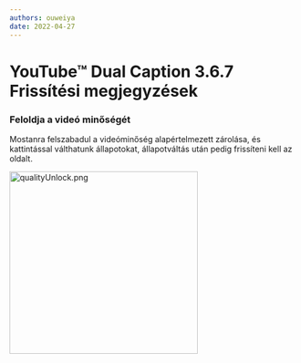 ```yaml
---
authors: ouweiya
date: 2022-04-27
---
```





# YouTube™ Dual Caption 3.6.7 Frissítési megjegyzések

### Feloldja a videó minőségét

Mostanra felszabadul a videóminőség alapértelmezett zárolása, és kattintással válthatunk állapotokat, állapotváltás után pedig frissíteni kell az oldalt.

<img src={qualityUnlock} alt="qualityUnlock.png" width="330" height="320" />

<WebStore />